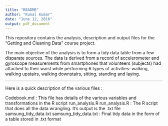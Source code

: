 ```yaml
---
title: "README"
author: "Kunal Kumar"
date: "June 12, 2016"
output: pdf_document
---
```


This repository contains the analysis, description and output files for 
the "Getting and Cleaning Data" course project. 

The main objective of the analysis is to form a tidy data table from a few disparate 
sources. The data is derived from a record of accelerometer and gyroscope measurements
from smartphones that volunteers (subjects) had attached to their waist while performing
6 types of activities: walking, walking upstairs, walking downstairs, sitting, standing 
and laying. 

---------------------------------------------------------------------------------------
Here is a quick description of the various files :

Codebook.md : This file has details of the various variables and transformations in 
              the R script run_analysis.R
run_analysis.R : The R script that does all the data wrangling. It's output is the 
                .txt file samsung_tidy_data.txt
samsung_tidy_data.txt : Final tidy data in the form of a table stored in .txt format
